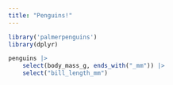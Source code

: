 ```yaml
---
title: "Penguins!"
---
```


```r
library('palmerpenguins')
library(dplyr)
```


```r
penguins |>
    select(body_mass_g, ends_with("_mm")) |> 
    select("bill_length_mm")
```
